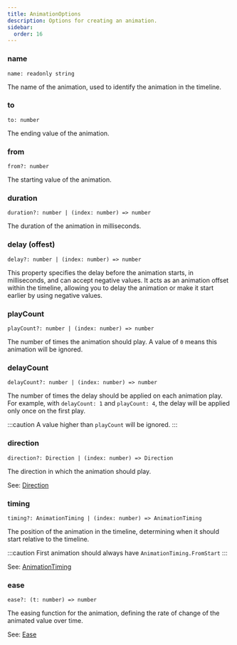 ```yaml
---
title: AnimationOptions
description: Options for creating an animation.
sidebar:
  order: 16
---
```



### name

`name: readonly string` <Badge text="Required" variant="note" size="small" />

The name of the animation, used to identify the animation in the timeline.

### to

`to: number` <Badge text="Required" variant="note" size="small" />

The ending value of the animation.

### from

`from?: number` <Badge text="Default: 0" variant="tip" size="small" />

The starting value of the animation.

### duration

`duration?: number | (index: number) => number` <Badge text="Default: 350" variant="tip" size="small" />

The duration of the animation in milliseconds.

### delay (offest)

`delay?: number | (index: number) => number` <Badge text="Default: 0" variant="tip" size="small" />

This property specifies the delay before the animation starts, in milliseconds, and can accept negative values.
It acts as an animation offset within the timeline, allowing you to delay the animation or make it start earlier by using negative values.

### playCount

`playCount?: number | (index: number) => number` <Badge text="Default: 1" variant="tip" size="small" />

The number of times the animation should play.
A value of `0` means this animation will be ignored.

### delayCount

`delayCount?: number | (index: number) => number` <Badge text="Default: playCount" variant="tip" size="small" />

The number of times the delay should be applied on each animation play.
For example, with `delayCount: 1` and `playCount: 4`, the delay will be applied only once on the first play.

:::caution
A value higher than `playCount` will be ignored.
:::

### direction

`direction?: Direction | (index: number) => Direction` <Badge text="Default: Direction.Forward" variant="tip" size="small" />

The direction in which the animation should play.

See: [Direction](/animare/api/enums/direction/)

### timing

`timing?: AnimationTiming | (index: number) => AnimationTiming` <Badge text="Default: AnimationTiming.AfterPrevious" variant="tip" size="small" />

The position of the animation in the timeline, determining when it should start relative to the timeline.

:::caution
First animation should always have `AnimationTiming.FromStart`
:::

See: [AnimationTiming](/animare/api/enums/animationtiming/)

### ease

`ease?: (t: number) => number` <Badge text="Default: ease.linear" variant="tip" size="small" />

The easing function for the animation, defining the rate of change of the animated value over time.

See: [Ease](/animare/api/plugins/ease/)

